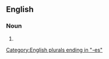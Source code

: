 ==English==

===Noun===
{{head|en|noun form}}

# {{plural of|en|tenderness}}

[[Category:English plurals ending in "-es"]]